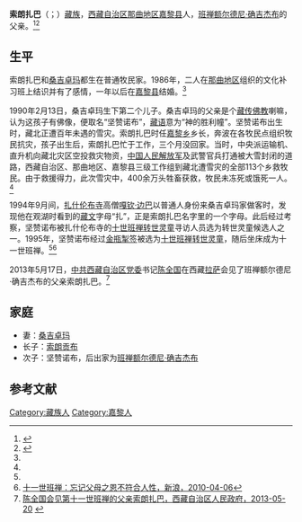 '''索朗扎巴'''（{{bo|z=བསོད་ནམས་གྲགས་པ་|w=bsod nams grags pa}}；{{bd|1969年|3月||}}）[[藏族|藏族]]，[[西藏自治区|西藏自治区]][[那曲地区|那曲地区]][[嘉黎县|嘉黎县]]人，[[班禅额尔德尼·确吉杰布|班禅额尔德尼·确吉杰布]]的父亲。<ref name=wy>{{Cite web |url=http://news.163.com/05/0831/10/1SFR5V8S00011JR5.html |title=十一世班禅坐床记 第四章遵宗教仪轨，秘访十世班禅转世灵童，网易，2005-08-31 |access-date=2015-04-17 |archive-url=https://web.archive.org/web/20180220212218/http://news.163.com/05/0831/10/1SFR5V8S00011JR5.html |archive-date=2018-02-20 |dead-url=yes }}</ref><ref>{{Cite web |url=http://photo.hebei.com.cn/system/2014/08/12/013800878.shtml |title=30张图揭开第十一世班禅额尔德尼成长历程，长城网，2014-08-12 |accessdate=2015-04-17 |archiveurl=https://web.archive.org/web/20150419090022/http://photo.hebei.com.cn/system/2014/08/12/013800878.shtml#p=4 |archivedate=2015-04-19 |deadurl=yes }}</ref>

==生平==
索朗扎巴和[[桑吉卓玛|桑吉卓玛]]都生在普通牧民家。1986年，二人在[[那曲地区|那曲地区]]组织的文化补习班上结识并有了感情，一年以后在[[嘉黎县|嘉黎县]]结婚。<ref name=wy/>

1990年2月13日，桑吉卓玛生下第二个儿子。桑吉卓玛的父亲是个[[藏传佛教|藏传佛教]]喇嘛，认为这孩子有佛像，便取名“坚赞诺布”，[[藏语|藏语]]意为“神的胜利幢”。坚赞诺布出生时，藏北正遭百年未遇的雪灾。索朗扎巴时任[[嘉黎镇|嘉黎乡]]乡长，奔波在各牧民点组织牧民抗灾，孩子出生后，索朗扎巴忙于工作，三个月没回家。当时，中央派运输机、直升机向藏北灾区空投救灾物资，[[中国人民解放军|中国人民解放军]]及武警官兵打通被大雪封闭的道路，西藏自治区、那曲地区、嘉黎县三级工作组到藏北遭雪灾的全部113个乡救牧民。由于救援得力，此次雪灾中，400余万头牲畜获救，牧民未冻死或饿死一人。<ref name=wy/>

1994年9月间，[[扎什伦布寺|扎什伦布寺]]高僧[[嘎钦·边巴|嘎钦·边巴]]以普通人身份来桑吉卓玛家做客时，发现他在观湖时看到的[[藏文|藏文]]字母“扎”，正是索朗扎巴名字里的一个字母。此后经过考察，坚赞诺布被扎什伦布寺的[[十世班禅|十世班禅]][[转世灵童|转世灵童]]寻访人员选为转世灵童候选人之一。1995年，坚赞诺布经过[[金瓶掣签|金瓶掣签]]被选为[[十世班禅|十世班禅]][[转世灵童|转世灵童]]，随后坐床成为十一世班禅。<ref name=wy/><ref>[http://news.sina.com.cn/c/sd/2010-04-06/171020017607.shtml 十一世班禅：忘记父母之恩不符合人性，新浪，2010-04-06]</ref>

2013年5月17日，[[中共西藏自治区党委|中共西藏自治区党委]]书记[[陈全国|陈全国]]在西藏[[拉萨|拉萨]]会见了班禅额尔德尼·确吉杰布的父亲索朗扎巴。<ref>[http://www.xizang.gov.cn/ldhd/66951.jhtml 陈全国会见第十一世班禅的父亲索朗扎巴，西藏自治区人民政府，2013-05-20] {{webarchive|url=https://web.archive.org/web/20150417160600/http://www.xizang.gov.cn/ldhd/66951.jhtml |date=2015-04-17 }}</ref>

==家庭==
*妻：[[桑吉卓玛|桑吉卓玛]]
*长子：[[索朗贡布|索朗贡布]]
*次子：坚赞诺布，后出家为[[班禅额尔德尼·确吉杰布|班禅额尔德尼·确吉杰布]]

==参考文献==
{{reflist}}

[[Category:藏族人|Category:藏族人]]
[[Category:嘉黎人|Category:嘉黎人]]